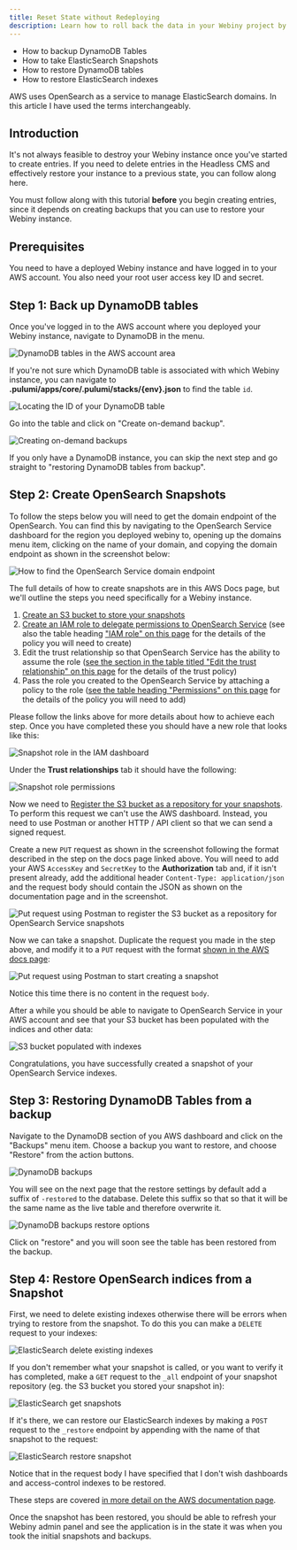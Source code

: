 ```yaml
---
title: Reset State without Redeploying
description: Learn how to roll back the data in your Webiny project by restoring from DynamoDB backups and Elastic Search / OpenSearch snapshots
---
```



<Alert type="success" title="What you’ll learn">

- How to backup DynamoDB Tables
- How to take ElasticSearch Snapshots
- How to restore DynamoDB tables
- How to restore ElasticSearch indexes

</Alert>

<Alert type="info" title="OpenSearch Service and ElasticSearch">

AWS uses OpenSearch as a service to manage ElasticSearch domains. In this article I have used the terms interchangeably.

</Alert>


## Introduction

It's not always feasible to destroy your Webiny instance once you've started to create entries. If you need to delete entries in the Headless CMS and effectively restore your instance to a previous state, you can follow along here.

<Alert type="warning" title="Read This Before you add your Data!">

You must follow along with this tutorial **before** you begin creating entries, since it depends on creating backups that you can use to restore your Webiny instance.

</Alert>

## Prerequisites

You need to have a deployed Webiny instance and have logged in to your AWS account. You also need your root user access key ID and secret.

## Step 1: Back up DynamoDB tables

Once you've logged in to the AWS account where you deployed your Webiny instance, navigate to DynamoDB in the menu.

![DynamoDB tables in the AWS account area](./assets/reset-state-without-redeploy/1-ddb-tables.png)

If you're not sure which DynamoDB table is associated with which Webiny instance, you can navigate to **.pulumi/apps/core/.pulumi/stacks/{env}.json** to find the table `id`.

![Locating the ID of your DynamoDB table](./assets/reset-state-without-redeploy/3-ddb-table-find-ids.png)

Go into the table and click on "Create on-demand backup".

![Creating on-demand backups](./assets/reset-state-without-redeploy/2-ddb-table-backups.png)

If you only have a DynamoDB instance, you can skip the next step and go straight to "restoring DynamoDB tables from backup".

## Step 2: Create OpenSearch Snapshots

To follow the steps below you will need to get the domain endpoint of the OpenSearch. You can find this by navigating to the OpenSearch Service dashboard for the region you deployed webiny to, opening up the domains menu item, clicking on the name of your domain, and copying the domain endpoint as shown in the screenshot below:

![How to find the OpenSearch Service domain endpoint](./assets/reset-state-without-redeploy/3a-es-domain-arn.png)

The full details of how to create snapshots are in this AWS Docs page, but we'll outline the steps you need specifically for a Webiny instance.

1. [Create an S3 bucket to store your snapshots](https://docs.aws.amazon.com/AmazonS3/latest/userguide/creating-bucket.html)
2. [Create an IAM role to delegate permissions to OpenSearch Service](https://docs.aws.amazon.com/IAM/latest/UserGuide/id_roles_create_for-user.html) (see also the table heading ["IAM role" on this page](https://docs.aws.amazon.com/opensearch-service/latest/developerguide/managedomains-snapshots.html) for the details of the policy you will need to create)
3. Edit the trust relationship so that OpenSearch Service has the ability to assume the role ([see the section in the table titled "Edit the trust relationship" on this page](https://docs.aws.amazon.com/opensearch-service/latest/developerguide/managedomains-snapshots.html) for the details of the trust policy)
4. Pass the role you created to the OpenSearch Service by attaching a policy to the role ([see the table heading "Permissions" on this page](https://docs.aws.amazon.com/opensearch-service/latest/developerguide/managedomains-snapshots.html) for the details of the policy you will need to add)

Please follow the links above for more details about how to achieve each step. Once you have completed these you should have a new role that looks like this:

![Snapshot role in the IAM dashboard](./assets/reset-state-without-redeploy/4-iam-role-permissions.png)

Under the **Trust relationships** tab it should have the following:

![Snapshot role permissions](./assets/reset-state-without-redeploy/4-iam-role-trust-relationships.png)

Now we need to [Register the S3 bucket as a repository for your snapshots](https://docs.aws.amazon.com/opensearch-service/latest/developerguide/managedomains-snapshots.html#managedomains-snapshot-register). To perform this request we can't use the AWS dashboard. Instead, you need to use Postman or another HTTP / API client so that we can send a signed request.

Create a new `PUT` request as shown in the screenshot following the format described in the step on the docs page linked above. You will need to add your AWS `AccessKey` and `SecretKey` to the **Authorization** tab and, if it isn't present already, add the additional header `Content-Type: application/json` and the request body should contain the JSON as shown on the documentation page and in the screenshot.

![Put request using Postman to register the S3 bucket as a repository for OpenSearch Service snapshots](./assets/reset-state-without-redeploy/5-postman-register-repository.png)

Now we can take a snapshot. Duplicate the request you made in the step above, and modify it to a `PUT` request with the format [shown in the AWS docs page](https://docs.aws.amazon.com/opensearch-service/latest/developerguide/managedomains-snapshots.html#managedomains-snapshot-take):

![Put request using Postman to start creating a snapshot](./assets/reset-state-without-redeploy/6-postman-create-snapshot.png)

Notice this time there is no content in the request `body`.

After a while you should be able to navigate to OpenSearch Service in your AWS account and see that your S3 bucket has been populated with the indices and other data:

![S3 bucket populated with indexes](./assets/reset-state-without-redeploy/7-s3-bucket-with-snapshot.png)

Congratulations, you have successfully created a snapshot of your OpenSearch Service indexes.

## Step 3: Restoring DynamoDB Tables from a backup

Navigate to the DynamoDB section of you AWS dashboard and click on the "Backups" menu item. Choose a backup you want to restore, and choose "Restore" from the action buttons.

![DynamoDB backups](./assets/reset-state-without-redeploy/8-ddb-restore.png)

You will see on the next page that the restore settings by default add a suffix of `-restored` to the database. Delete this suffix so that so that it will be the same name as the live table and therefore overwrite it.

![DynamoDB backups restore options](./assets/reset-state-without-redeploy/9-ddb-restore-settings.png)

Click on "restore" and you will soon see the table has been restored from the backup.

## Step 4: Restore OpenSearch indices from a Snapshot

First, we need to delete existing indexes otherwise there will be errors when trying to restore from the snapshot. To do this you can make a `DELETE` request to your indexes:

![ElasticSearch delete existing indexes](./assets/reset-state-without-redeploy/10-es-delete-existing-indexes.png)

If you don't remember what your snapshot is called, or you want to verify it has completed, make a `GET` request to the `_all` endpoint of your snapshot repository (eg. the S3 bucket you stored your snapshot in):

![ElasticSearch get snapshots](./assets/reset-state-without-redeploy/11-es-get-snapshots.png)

If it's there, we can restore our ElasticSearch indexes by making a `POST` request to the `_restore` endpoint by appending with the name of that snapshot to the request:

![ElasticSearch restore snapshot](./assets/reset-state-without-redeploy/12-es-restore-indexes.png)

Notice that in the request body I have specified that I don't wish dashboards and access-control indexes to be restored.

These steps are covered [in more detail on the AWS documentation page](https://docs.aws.amazon.com/opensearch-service/latest/developerguide/managedomains-snapshots.html#managedomains-snapshot-restore).

Once the snapshot has been restored, you should be able to refresh your Webiny admin panel and see the application is in the state it was when you took the initial snapshots and backups.
